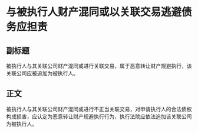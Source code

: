 # 与被执行人财产混同或以关联交易逃避债务应担责
## 副标题
被执行人与其关联公司财产混同或进行关联交易，属于恶意转让财产规避执行，该关联公司应被追加为被执行人。
## 正文
被执行人与其关联公司财产混同或进行不正当关联交易，对申请执行人的合法债权构成损害，应认定为恶意转让财产规避执行行为，执行法院应依法追加该关联公司为被执行人。